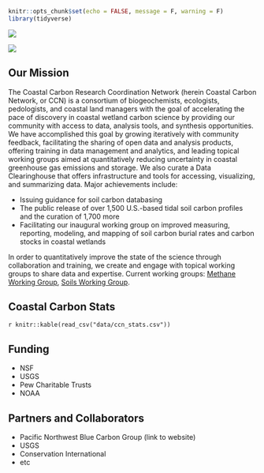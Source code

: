 ```r
knitr::opts_chunk$set(echo = FALSE, message = F, warning = F)
library(tidyverse)
```

![](./media/ccrcn_title.png)

![](./media/drone_water_overlook_gcrew_serc.png)

## Our Mission

The Coastal Carbon Research Coordination Network (herein Coastal Carbon Network, or CCN) is a consortium of biogeochemists, ecologists, pedologists, and coastal land managers with the goal of accelerating the pace of discovery in coastal wetland carbon science by providing our community with access to data, analysis tools, and synthesis opportunities. We have accomplished this goal by growing iteratively with community feedback, facilitating the sharing of open data and analysis products, offering training in data management and analytics, and leading topical working groups aimed at quantitatively reducing uncertainty in coastal greenhouse gas emissions and storage. We also curate a Data Clearinghouse that offers infrastructure and tools for accessing, visualizing, and summarizing data. Major achievements include:

-   Issuing guidance for soil carbon databasing
-   The public release of over 1,500 U.S.-based tidal soil carbon profiles and the curation of 1,700 more
-   Facilitating our inaugural working group on improved measuring, reporting, modeling, and mapping of soil carbon burial rates and carbon stocks in coastal wetlands

In order to quantitatively improve the state of the science through collaboration and training, we create and engage with topical working groups to share data and expertise. Current working groups: [Methane Working Group](https://smithsonian.github.io/CCN-Community-Resources/mwg.html), [Soils Working Group](https://smithsonian.github.io/CCN-Community-Resources/swg.html).

## Coastal Carbon Stats

`r knitr::kable(read_csv("data/ccn_stats.csv"))`

## Funding

-   NSF
-   USGS
-   Pew Charitable Trusts
-   NOAA

## Partners and Collaborators

-   Pacific Northwest Blue Carbon Group (link to website)
-   USGS
-   Conservation International
-   etc